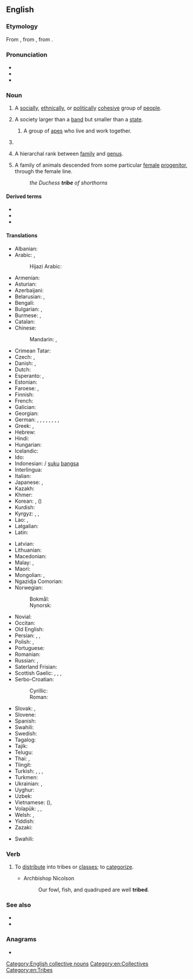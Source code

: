 ==English==
{{wikipedia}}

===Etymology===
From {{etyl|enm|en}}, from {{etyl|fro|en}} {{m|fro|tribu}}, from {{etyl|la|en}} {{m|la|tribus}}.

===Pronunciation===
* {{IPA|/tɹaɪb/|lang=en}}
* {{audio|en-us-tribe.ogg|Audio (US)|lang=en}}
* {{rhymes|aɪb|lang=en}}

===Noun===
{{en-noun}}

# A [[social]]ly, [[ethnical]]ly, or [[political]]ly [[cohesive]] group of [[people]].
# {{lb|en|anthropology}} A society larger than a [[band]] but smaller than a [[state]].
## {{lb|en|zoology}} A group of [[ape]]s who live and work together.
# {{n-g|The [[collective noun]] for various animals.}}
# {{lb|en|taxonomy}} A hierarchal rank between [[family]] and [[genus]].
# {{lb|en|stock breeding}} A family of animals descended from some particular [[female]] [[progenitor]], through the female line.
#: ''the Duchess '''tribe''' of shorthorns''

====Derived terms====
* {{l|en|tribal}}
* {{l|en|tribally}}
* {{l|en|tribelet}}

====Translations====
{{trans-top|group of people}}
* Albanian: {{t+|sq|fis|m}}
* Arabic: {{t+|ar|قَبِيلَة|f}}, {{t+|ar|عَشِيرَة|f}}
*: Hijazi Arabic: {{t|acw|قَبِيلَة|f||tr=gabīla}}
* Armenian: {{t+|hy|ցեղ}}
* Asturian: {{t|ast|tribu|f}}
* Azerbaijani: {{t+|az|qəbilə}}
* Belarusian: {{t|be|пле́мя|n|sc=Cyrl}}, {{t|be|род|m|sc=Cyrl}}
* Bengali: {{t|bn|উপজাতি|tr=upjôti|sc=Beng}}
* Bulgarian: {{t+|bg|пле́ме|n}}, {{t+|bg|род|m|sc=Cyrl}}
* Burmese: {{t+|my|အမျိုးအနွယ်|sc=Mymr}}, {{t+|my|အမျိုးဇာတ်}}
* Catalan: {{t+|ca|tribu|f}}
* Chinese:
*: Mandarin: {{t+|cmn|部落|tr=bùluò|sc=Hani}}, {{t+|cmn|部族|tr=bùzú|sc=Hani}}
* Crimean Tatar: {{t|crh|qabile}}
* Czech: {{t+|cs|kmen|m}}, {{t+|cs|rod|m}}
* Danish: {{t|da|stamme|c}}, {{t|da|folkestamme|c}}
* Dutch: {{t+|nl|stam|m}}
* Esperanto: {{t|eo|tribo}}, {{qualifier|diminutive}} {{t|eo|tribeto}}
* Estonian: {{t|et|hõim}}
* Faroese: {{t|fo|ættarbólkur|m}} {{qualifier|biblical}}, {{t|fo|ættargrein|f}} {{qualifier|biblical}}
* Finnish: {{t+|fi|heimo}}
* French: {{t+|fr|tribu|f}}
* Galician: {{t+|gl|tribo|m}}
* Georgian: {{t|ka|ტომი|sc=Geor}}
* German: {{t+|de|Stamm|m}}, {{t+|de|Volksstamm|m}}, {{t+|de|Sippe|f}}, {{t+|de|Volk|n}}, {{t+|de|Völkchen|n}}, {{t|de|Völklein|n}}, {{t+|de|Sippschaft|f}}, {{qualifier|biology}} {{t+|de|Tribus|f}}, {{t+|de|Völkerschaft|f}}
* Greek: {{t+|el|φύλο|n}}, {{t+|el|φυλή|f}}
* Hebrew: {{t+|he|שֵׁבֶט|m|tr=shévet}}
* Hindi: {{t+|hi|जनजाति|sc=Deva}}
* Hungarian: {{t+|hu|törzs}}
* Icelandic: {{t+|is|ættkvísl|f}}
* Ido: {{t+|io|tribuo}}
* Indonesian: {{t+|id|suku}} / [[suku]] [[bangsa]]
* Interlingua: {{t|ia|tribo}}
* Italian: {{t+|it|tribù|f}}
* Japanese: {{t+|ja|部族|tr=ぶぞく, buzoku}}, {{t+|ja|民族|tr=みんぞく, minzoku}}
* Kazakh: {{t|kk|тайпа|sc=Cyrl}}
* Khmer: {{t|km|កុលសម័្ពន្ធ}}
* Korean: {{t+|ko|겨레}}, {{t+|ko|부족}} ({{t+|ko|部族}})
* Kurdish: {{t+|ku|eşîr}}
* Kyrgyz: {{t+|ky|уруу|sc=Cyrl}}, {{t+|ky|тукум|sc=Cyrl}}, {{t+|ky|эл|sc=Cyrl}}
* Lao: {{t+|lo|ຊົນເຜົ່າ|sc=Laoo}}, {{t|lo|ເຜົ່າ|sc=Laoo}}
* Latgalian: {{t|ltg|patauta}}
* Latin: {{t+|la|tribus|f}}
{{trans-mid}}
* Latvian: {{t|lv|cilts|m}}
* Lithuanian: {{t|lt|gentis|m}}
* Macedonian: {{t|mk|племе|n}}
* Malay: {{t|ms|suku}}, {{t|ms|puak}}
* Maori: {{t|mi|iwi}}
* Mongolian: {{t+|mn|овог|sc=Cyrl}}, {{t+|mn|аймаг|sc=Cyrl}}
* Ngazidja Comorian: {{t|zdj|kaɓila|c5|c6|tr=kabila}}
* Norwegian:
*: Bokmål: {{t+|nb|stamme|m}}
*: Nynorsk: {{t|nn|stamme|m}}
* Novial: {{t|nov|tribu}}
* Occitan: {{t|oc|tribú}}
* Old English: {{t|ang|þēod}}
* Persian: {{t+|fa|قبیله|tr=qabile|sc=fa-Arab}}, {{t+|fa|عشیره|tr=ašire|sc=fa-Arab}}, {{t+|fa|زند|tr=zand|sc=fa-Arab}} {{qualifier|archaic}}
* Polish: {{t+|pl|plemię|n}}, {{t+|pl|ród|m}}
* Portuguese: {{t+|pt|tribo|f}}
* Romanian: {{t+|ro|trib|n}}
* Russian: {{t+|ru|пле́мя|n}}, {{t+|ru|род|m}}
* Saterland Frisian: {{t|stq|Stamme|p}}
* Scottish Gaelic: {{t|gd|cinneadh|m}}, {{t|gd|seòrsa|m}}, {{t|gd|sliochd|m}}, {{t|gd|treubh|f}}
* Serbo-Croatian:
*: Cyrillic: {{t|sh|племе|n}}
*: Roman: {{t+|sh|pleme|n}}
* Slovak: {{t+|sk|kmeň|m}}, {{t|sk|rod|m}}
* Slovene: {{t+|sl|pleme|n}}
* Spanish: {{t+|es|tribu|f}}
* Swahili: {{t+|sw|kabila}}
* Swedish: {{t+|sv|stam}}
* Tagalog: {{t+|tl|tribo}}
* Tajik: {{t|tg|қабила|sc=Cyrl}}
* Telugu: {{t+|te|తెగ}}
* Thai: {{t|th|เผ่า}}, {{t+|th|ตระกูล}}
* Tlingit: {{t|tli|ḵwáan}}
* Turkish: {{t+|tr|halk}}, {{t+|tr|kabile}}, {{t|tr|meslek grubu}}, {{t+|tr|aşiret}}
* Turkmen: {{t|tk|taýpa}}
* Ukrainian: {{t|uk|пле́м'я|n|sc=Cyrl}}, {{t|uk|рід|m|sc=Cyrl}}
* Uyghur: {{t|ug|قوۋم}}
* Uzbek: {{t+|uz|qabila}}
* Vietnamese: {{t+|vi|bộ lạc}} ({{t|vi|部落}}), {{t|vi|bộ tộc}}
* Volapük: {{t+|vo|tribüt}}, {{qualifier|diminutive}} {{t|vo|tribütil}}, {{t|vo|pöpatribüt}}
* Welsh: {{t+|cy|llwyth|m}}, {{t+|cy|llwythau|m-p}}
* Yiddish: {{t|yi|שבֿט|m|tr=sheyvet}}
* Zazaki: {{t|zza|eşîr}}
{{trans-bottom}}

{{trans-top|collective noun (see at the relevant animal entry)}}
* Swahili: {{t+|sw|kabila}}
{{trans-mid}}
{{trans-bottom}}

===Verb===
{{en-verb|trib}}

# {{lb|en|transitive}} To [[distribute]] into tribes or [[class]]es; to [[categorize]].
#* Archbishop Nicolson
#*: Our fowl, fish, and quadruped are well '''tribed'''.

===See also===
* {{l|en|ethnic}}
* {{l|en|Appendix:English collective nouns}}

===Anagrams===
* {{anagrams|en|Berti|Breit|Tiber|biter|rebit}}

[[Category:English collective nouns]]
[[Category:en:Collectives]]
[[Category:en:Tribes]]